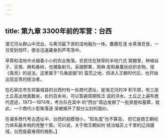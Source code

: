 ```yaml
---
---
---
```

title: 第九章 3300年前的军营：台西
---



渡沱河从群山中流出，与黄河最下游的湿地融为一体。麋鹿在浅 水草滩觅食，一旦受到惊吓，便会迅速藏身到芦苇荡中。

草莽和湿地中点缀着小小的农业聚落，农民住在狭窄的半地穴式 窝棚里，种植谷子、豆类、麻和桑树，也捕鱼射鸟，采摘野果，用麻 皮和桑蚕丝纺织衣物。按《禹贡》的说法，这里属于“鸟夷皮服”的 蛮荒之地，但进入王朝时代后，也开始出现显贵的统治者。

在石家庄市东郊藁城县的台西村有一处商代遗址，是海沱河的冲 积平原，有三座土丘高出地面数米，长约百余米，可以暂避周期性泛 滥的洪水。土丘之上遍布商代遗迹，1973—1974年，考古队在其中 的“西台”周边发掘了一批房屋和墓葬，就此，一个商代小型聚落逐 渐被揭开了部分尘封的面纱。

在诸多商代考古遗址中，台西的规模很小，“知名度”也不算高， 但它是商王朝权力体系最末梢的完整个案。可以说，关于商王朝如何 统治幅员上千里的辽阔疆域，台西是最难得的缩影。】